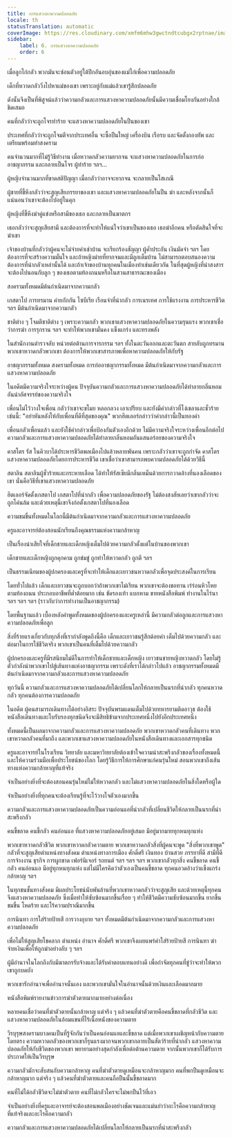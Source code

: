 ```yaml
---
title: การแสวงหาความปลอดภัย
locale: th
statusTranslation: automatic
coverImage: https://res.cloudinary.com/xmfm6mhw3gwctndtcubgx2rptnae/image/upload/v1740337243/small_cover_educacion_fundamental_a051170f1c.webp
sidebar:
    label: 6. การแสวงหาความปลอดภัย
    order: 6
---
```

เมื่อลูกไก่กลัว พวกมันจะซ่อนตัวอยู่ใต้ปีกอันอบอุ่นของแม่ไก่เพื่อความปลอดภัย

เด็กที่หวาดกลัววิ่งไปหาแม่ของเขา เพราะอยู่กับแม่แล้วเขารู้สึกปลอดภัย

ดังนั้นจึงเป็นที่พิสูจน์แล้วว่าความกลัวและการแสวงหาความปลอดภัยนั้นมีความเชื่อมโยงกันอย่างใกล้ชิดเสมอ

คนที่กลัวว่าจะถูกโจรทำร้าย จะแสวงหาความปลอดภัยในปืนของเขา

ประเทศที่กลัวว่าจะถูกโจมตีจากประเทศอื่น จะซื้อปืนใหญ่ เครื่องบิน เรือรบ และจัดตั้งกองทัพ และเตรียมพร้อมทำสงคราม

คนจำนวนมากที่ไม่รู้วิธีทำงาน เมื่อหวาดกลัวความยากจน จะแสวงหาความปลอดภัยในการก่ออาชญากรรม และกลายเป็นโจร ผู้ทำร้าย ฯลฯ...

ผู้หญิงจำนวนมากที่ขาดสติปัญญา เมื่อกลัวว่าอาจจะยากจน จะกลายเป็นโสเภณี

ผู้ชายที่ขี้หึงกลัวว่าจะสูญเสียภรรยาของเขา และแสวงหาความปลอดภัยในปืน ฆ่า และหลังจากนั้นก็แน่นอนว่าเขาจะต้องไปอยู่ในคุก

ผู้หญิงที่ขี้หึงฆ่าคู่แข่งหรือสามีของเธอ และกลายเป็นฆาตกร

เธอกลัวว่าจะสูญเสียสามี และต้องการที่จะทำให้แน่ใจว่าเขาเป็นของเธอ เธอฆ่าอีกคน หรือตัดสินใจที่จะฆ่าเขา

เจ้าของบ้านที่กลัวว่าผู้คนจะไม่จ่ายค่าเช่าบ้าน จะเรียกร้องสัญญา ผู้ค้ำประกัน เงินมัดจำ ฯลฯ โดยต้องการที่จะสร้างความมั่นใจ และถ้าหญิงม่ายที่ยากจนและมีลูกเต็มบ้าน ไม่สามารถตอบสนองความต้องการที่น่ากลัวเหล่านั้นได้ และถ้าเจ้าของบ้านทุกคนในเมืองทำเช่นเดียวกัน ในที่สุดผู้หญิงที่น่าสงสารจะต้องไปนอนกับลูก ๆ ของเธอตามท้องถนนหรือในสวนสาธารณะของเมือง

สงครามทั้งหมดมีต้นกำเนิดมาจากความกลัว

เกสตาโป การทรมาน ค่ายกักกัน ไซบีเรีย เรือนจำที่น่ากลัว การเนรเทศ การใช้แรงงาน การประหารชีวิต ฯลฯ มีต้นกำเนิดมาจากความกลัว

ชาติต่าง ๆ โจมตีชาติต่าง ๆ เพราะความกลัว พวกเขาแสวงหาความปลอดภัยในความรุนแรง พวกเขาเชื่อว่าการฆ่า การรุกราน ฯลฯ จะทำให้พวกเขามั่นคง แข็งแกร่ง และทรงพลัง

ในสำนักงานตำรวจลับ หน่วยต่อต้านการจารกรรม ฯลฯ ทั้งในตะวันออกและตะวันตก สายลับถูกทรมาน พวกเขาหวาดกลัวพวกเขา ต้องการให้พวกเขาสารภาพเพื่อหาความปลอดภัยให้กับรัฐ

อาชญากรรมทั้งหมด สงครามทั้งหมด การก่ออาชญากรรมทั้งหมด มีต้นกำเนิดมาจากความกลัวและการแสวงหาความปลอดภัย

ในอดีตมีความจริงใจระหว่างผู้คน ปัจจุบันความกลัวและการแสวงหาความปลอดภัยได้ทำลายกลิ่นหอมอันน่าอัศจรรย์ของความจริงใจ

เพื่อนไม่ไว้วางใจเพื่อน กลัวว่าเขาจะขโมย หลอกลวง เอาเปรียบ และยังมีคำกล่าวที่โง่เขลาและชั่วร้ายเช่นนี้: "อย่าหันหลังให้กับเพื่อนที่ดีที่สุดของคุณ" พวกฮิตเลอร์กล่าวว่าคำกล่าวนี้เป็นทองคำ

เพื่อนกลัวเพื่อนแล้ว และยังใช้คำกล่าวเพื่อป้องกันตัวเองอีกด้วย ไม่มีความจริงใจระหว่างเพื่อนอีกต่อไป ความกลัวและการแสวงหาความปลอดภัยได้ทำลายกลิ่นหอมอันแสนอร่อยของความจริงใจ

คาสโตร รัส ในคิวบาได้ประหารชีวิตพลเมืองไปแล้วหลายพันคน เพราะกลัวว่าเขาจะถูกกำจัด คาสโตรแสวงหาความปลอดภัยโดยการประหารชีวิต เขาเชื่อว่าเขาสามารถพบความปลอดภัยได้ด้วยวิธีนี้

สตาลิน สตาลินผู้ชั่วร้ายและกระหายเลือด ได้ทำให้รัสเซียมีกลิ่นเหม็นด้วยการกวาดล้างที่นองเลือดของเขา นั่นคือวิธีที่เขาแสวงหาความปลอดภัย

ฮิตเลอร์จัดตั้งเกสตาโป เกสตาโปที่น่ากลัว เพื่อความปลอดภัยของรัฐ ไม่ต้องสงสัยเลยว่าเขากลัวว่าจะถูกโค่นล้ม และด้วยเหตุนี้เขาจึงก่อตั้งเกสตาโปที่นองเลือด

ความขมขื่นทั้งหมดในโลกนี้มีต้นกำเนิดมาจากความกลัวและการแสวงหาความปลอดภัย

ครูและอาจารย์ต้องสอนนักเรียนถึงคุณธรรมแห่งความกล้าหาญ

เป็นเรื่องน่าเสียใจที่เด็กชายและเด็กหญิงเต็มไปด้วยความกลัวตั้งแต่ในบ้านของพวกเขา

เด็กชายและเด็กหญิงถูกคุกคาม ถูกข่มขู่ ถูกทำให้หวาดกลัว ถูกตี ฯลฯ

เป็นธรรมเนียมของผู้ปกครองและครูที่จะทำให้เด็กและเยาวชนหวาดกลัวเพื่อจุดประสงค์ในการเรียน

โดยทั่วไปแล้ว เด็กและเยาวชนจะถูกบอกว่าถ้าพวกเขาไม่เรียน พวกเขาจะต้องขอทาน เร่ร่อนหิวโหยตามท้องถนน ประกอบอาชีพที่ต่ำต้อยมาก เช่น ขัดรองเท้า แบกหาม ขายหนังสือพิมพ์ ทำงานในไร่นา ฯลฯ ฯลฯ ฯลฯ (ราวกับว่าการทำงานเป็นอาชญากรรม)

โดยพื้นฐานแล้ว เบื้องหลังคำพูดทั้งหมดของผู้ปกครองและครูเหล่านี้ มีความกลัวต่อลูกและการแสวงหาความปลอดภัยเพื่อลูก

สิ่งที่ร้ายแรงเกี่ยวกับทุกสิ่งที่เรากำลังพูดถึงนี้คือ เด็กและเยาวชนรู้สึกด้อยค่า เต็มไปด้วยความกลัว และต่อมาในการใช้ชีวิตจริง พวกเขาเป็นคนที่เต็มไปด้วยความกลัว

ผู้ปกครองและครูที่มีรสนิยมไม่ดีในการทำให้เด็กชายและเด็กหญิง เยาวชนชายหญิงหวาดกลัว โดยไม่รู้ตัวกำลังนำพวกเขาไปสู่เส้นทางแห่งอาชญากรรม เพราะดังที่เราได้กล่าวไปแล้ว อาชญากรรมทั้งหมดมีต้นกำเนิดมาจากความกลัวและการแสวงหาความปลอดภัย

ทุกวันนี้ ความกลัวและการแสวงหาความปลอดภัยได้เปลี่ยนโลกให้กลายเป็นนรกที่น่ากลัว ทุกคนหวาดกลัว ทุกคนต้องการความปลอดภัย

ในอดีต ผู้คนสามารถเดินทางได้อย่างอิสระ ปัจจุบันพรมแดนเต็มไปด้วยทหารยามติดอาวุธ ต้องใช้หนังสือเดินทางและใบรับรองทุกชนิดจึงจะมีสิทธิข้ามจากประเทศหนึ่งไปยังอีกประเทศหนึ่ง

ทั้งหมดนี้เป็นผลมาจากความกลัวและการแสวงหาความปลอดภัย พวกเขาหวาดกลัวคนที่เดินทาง พวกเขาหวาดกลัวคนที่มาถึง และพวกเขาแสวงหาความปลอดภัยในหนังสือเดินทางและเอกสารทุกชนิด

ครูและอาจารย์ในโรงเรียน วิทยาลัย และมหาวิทยาลัยต้องเข้าใจความน่าสะพรึงกลัวของเรื่องทั้งหมดนี้ และให้ความร่วมมือเพื่อประโยชน์ของโลก โดยรู้วิธีการให้การศึกษาแก่คนรุ่นใหม่ สอนพวกเขาถึงเส้นทางแห่งความกล้าหาญที่แท้จริง

จำเป็นอย่างยิ่งที่จะต้องสอนคนรุ่นใหม่ไม่ให้หวาดกลัว และไม่แสวงหาความปลอดภัยในสิ่งใดหรือผู้ใด

จำเป็นอย่างยิ่งที่ทุกคนจะต้องเรียนรู้ที่จะไว้วางใจตัวเองมากขึ้น

ความกลัวและการแสวงหาความปลอดภัยเป็นความอ่อนแอที่น่ากลัวที่เปลี่ยนชีวิตให้กลายเป็นนรกที่น่าสะพรึงกลัว

คนขี้ขลาด คนขี้กลัว คนอ่อนแอ ที่แสวงหาความปลอดภัยอยู่เสมอ มีอยู่มากมายทุกหนทุกแห่ง

พวกเขาหวาดกลัวชีวิต พวกเขาหวาดกลัวความตาย พวกเขาหวาดกลัวสิ่งที่ผู้คนจะพูด "สิ่งที่พวกเขาพูด" กลัวที่จะสูญเสียตำแหน่งทางสังคม ตำแหน่งทางการเมือง ศักดิ์ศรี เงินทอง บ้านสวย ภรรยาที่ดี สามีที่ดี การจ้างงาน ธุรกิจ การผูกขาด เฟอร์นิเจอร์ รถยนต์ ฯลฯ ฯลฯ ฯลฯ พวกเขากลัวทุกสิ่ง คนขี้ขลาด คนขี้กลัว คนอ่อนแอ มีอยู่ทุกหนทุกแห่ง แต่ไม่มีใครคิดว่าตัวเองเป็นคนขี้ขลาด ทุกคนอวดอ้างว่าแข็งแกร่ง กล้าหาญ ฯลฯ

ในทุกชนชั้นทางสังคม มีผลประโยชน์นับพันล้านที่พวกเขาหวาดกลัวว่าจะสูญเสีย และด้วยเหตุนี้ทุกคนจึงแสวงหาความปลอดภัย ซึ่งเมื่อทำให้ซับซ้อนมากขึ้นเรื่อย ๆ ทำให้ชีวิตมีความซับซ้อนมากขึ้น ยากขึ้น ขมขื่น โหดร้าย และไร้ความปราณีมากขึ้น

การนินทา การใส่ร้ายป้ายสี การวางอุบาย ฯลฯ ทั้งหมดมีต้นกำเนิดมาจากความกลัวและการแสวงหาความปลอดภัย

เพื่อไม่ให้สูญเสียโชคลาภ ตำแหน่ง อำนาจ ศักดิ์ศรี พวกเขาจึงเผยแพร่คำใส่ร้ายป้ายสี การนินทา ฆ่า จ่ายเงินเพื่อให้ถูกฆ่าอย่างลับ ๆ ฯลฯ

ผู้มีอำนาจในโลกถึงกับมีฆาตกรรับจ้างและได้รับค่าตอบแทนอย่างดี เพื่อกำจัดทุกคนที่ขู่ว่าจะทำให้พวกเขาถูกบดบัง

พวกเขารักอำนาจเพื่ออำนาจนั้นเอง และพวกเขามั่นใจในอำนาจนั้นด้วยเงินและเลือดมากมาย

หนังสือพิมพ์รายงานข่าวการฆ่าตัวตายมากมายอย่างต่อเนื่อง

หลายคนเชื่อว่าคนที่ฆ่าตัวตายนั้นกล้าหาญ แต่จริง ๆ แล้วคนที่ฆ่าตัวตายคือคนขี้ขลาดที่กลัวชีวิต และแสวงหาความปลอดภัยในอ้อมแขนที่ไร้เนื้อหนังของความตาย

วีรบุรุษสงครามบางคนเป็นที่รู้จักกันว่าเป็นคนอ่อนแอและขี้ขลาด แต่เมื่อพวกเขาเผชิญหน้ากับความตายโดยตรง ความหวาดกลัวของพวกเขาก็รุนแรงมากจนพวกเขากลายเป็นสัตว์ร้ายที่น่ากลัว แสวงหาความปลอดภัยให้กับชีวิตของพวกเขา พยายามอย่างสุดกำลังเพื่อต่อต้านความตาย จากนั้นพวกเขาก็ได้รับการประกาศให้เป็นวีรบุรุษ

ความกลัวมักจะสับสนกับความกล้าหาญ คนที่ฆ่าตัวตายดูเหมือนจะกล้าหาญมาก คนที่พกปืนดูเหมือนจะกล้าหาญมาก แต่จริง ๆ แล้วคนที่ฆ่าตัวตายและคนถือปืนนั้นขี้ขลาดมาก

คนที่ไม่ได้กลัวชีวิตจะไม่ฆ่าตัวตาย คนที่ไม่กลัวใครจะไม่พกปืนไว้ที่เอว

จำเป็นอย่างยิ่งที่ครูและอาจารย์จะต้องสอนพลเมืองอย่างชัดเจนและแม่นยำว่าอะไรคือความกล้าหาญที่แท้จริงและอะไรคือความกลัว

ความกลัวและการแสวงหาความปลอดภัยได้เปลี่ยนโลกให้กลายเป็นนรกที่น่าสะพรึงกลัว


